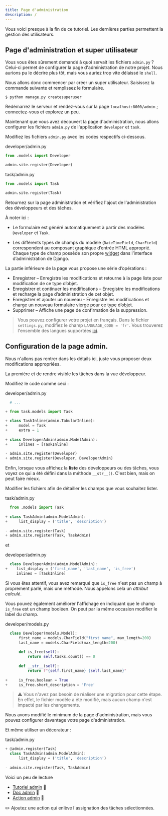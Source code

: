 ```yaml
---
title: Page d'administration
description: /
---
```


Vous voici presque à la fin de ce tutoriel. Les dernières parties permettent la gestion des utilisateurs.

## Page d'administration et super utilisateur

Vous vous êtes sûrement demandé à quoi servait les fichiers `admin.py` ? Celui-ci permet de configurer la page d'administration de notre projet. Nous aurions
pu le décrire plus tôt, mais vous auriez trop vite délaissé le `shell`.

Nous allons donc commencer par créer un super utilisateur. Saisissez la commande suivante et remplissez le formulaire.

```
$ python manage.py createsuperuser
```

Redémarrez le serveur et rendez-vous sur la page `localhost:8000/admin` ; connectez-vous et explorez un peu.

Maintenant que vous avez découvert la page d'administration, nous allons configurer les fichiers `admin.py` de l'application `developer` et `task`.

Modifiez les fichiers `admin.py` avec les codes respectifs ci-dessous.

<div class="path">developer/admin.py</div>

```python
from .models import Developer

admin.site.register(Developer)
```

<div class="path">task/admin.py</div>

```python
from .models import Task

admin.site.register(Task)
```

Retournez sur la page administration et vérifiez l'ajout de l'administration des développeurs et des tâches.

À noter ici :

* Le formulaire est généré automatiquement à partir des modèles `Developer` et `Task`.

* Les différents types de champs du modèle (`DateTimeField`, `CharField`) correspondent au composant graphique d’entrée HTML approprié. Chaque type de champ possède son propre [widget](https://docs.djangoproject.com/fr/4.1/ref/forms/widgets/) dans l’interface d’administration de Django.

La partie inférieure de la page vous propose une série d’opérations :

* Enregistrer – Enregistre les modifications et retourne à la page liste pour modification de ce type d’objet.
* Enregistrer et continuer les modifications – Enregistre les modifications et recharge la page d’administration de cet objet.
* Enregistrer et ajouter un nouveau – Enregistre les modifications et charge un nouveau formulaire vierge pour ce type d’objet.
* Supprimer – Affiche une page de confirmation de la suppression.

> Vous pouvez configurer votre projet en français. Dans le fichier `settings.py`, modifiez le champ `LANGUAGE_CODE = 'fr'`. Vous trouverez l'ensemble des langues supportées [ici](https://github.com/django/django/blob/master/django/conf/global_settings.py).

## Configuration de la page admin.

Nous n'allons pas rentrer dans les détails ici, juste vous proposer deux modifications appropriées.

La première et de rendre visible les tâches dans la vue développeur.

Modifiez le code comme ceci :

<div class="path">developer/admin.py</div>

``` python
  # ...

+ from task.models import Task 
  
+ class TaskInline(admin.TabularInline): 
+     model = Task 
+     extra = 1 
  
+ class DeveloperAdmin(admin.ModelAdmin): 
+     inlines = [TaskInline]
  
- admin.site.register(Developer)
+ admin.site.register(Developer, DeveloperAdmin)
```

Enfin, lorsque vous affichez la **liste** des développeurs ou des tâches, vous voyez ce qui a été défini dans la méthode `__str__()`. C'est bien, mais on peut faire mieux.

Modifier les fichiers afin de détailler les champs que vous souhaitez lister.

<div class="path">task/admin.py</div>

```python
  from .models import Task
  
+ class TaskAdmin(admin.ModelAdmin):         
+     list_display = ('title', 'description')
  
- admin.site.register(Task)
+ admin.site.register(Task, TaskAdmin)
```

et 

<div class="path">developer/admin.py</div>

``` python
  class DeveloperAdmin(admin.ModelAdmin):
+    list_display = ('first_name', 'last_name', 'is_free')
     inlines = [TaskInline]
```

Si vous êtes attentif, vous avez remarqué que `is_free` n'est pas un champ à proprement parlé, mais une méthode. Nous appelons cela un _attribut calculé_.

Vous pouvez également améliorer l'affichage en indiquant que le champ `is_free` est un champ booléen. On peut par la même occasion modifier le label du champ.

<div class="path">developer/models.py</div>

```python
  class Developer(models.Model):
      first_name = models.CharField("first name", max_length=200)
      last_name = models.CharField(max_length=200)
   
      def is_free(self):
          return self.tasks.count() == 0
      
      def __str__(self):
          return f"{self.first_name} {self.last_name}"
   
+     is_free.boolean = True            
+     is_free.short_description = 'Free'
```

> ⚠️ Vous n'avez pas besoin de réaliser une migration pour cette étape. En effet, le fichier modèle a été modifié, mais aucun champ n'est impacté par les changements.

Nous avons modifié le minimum de la page d'administration, mais vous pouvez configurer davantage votre page d'administration. 

Et même utiliser un décorateur : 

<div class="path">task/admin.py</div>

``` python
+ @admin.register(Task)
  class TaskAdmin(admin.ModelAdmin):         
      list_display = ('title', 'description')
  
- admin.site.register(Task, TaskAdmin)
```

Voici un peu de lecture
* [Tutoriel admin](https://docs.djangoproject.com/fr/4.1/intro/tutorial07/) 📖
* [Doc admin](https://docs.djangoproject.com/fr/4.1/ref/contrib/admin/) 📖
* [Action admin](https://docs.djangoproject.com/fr/4.1/ref/contrib/admin/actions/) 📖

✏️ Ajoutez une action qui enlève l'assignation des tâches sélectionnées.
